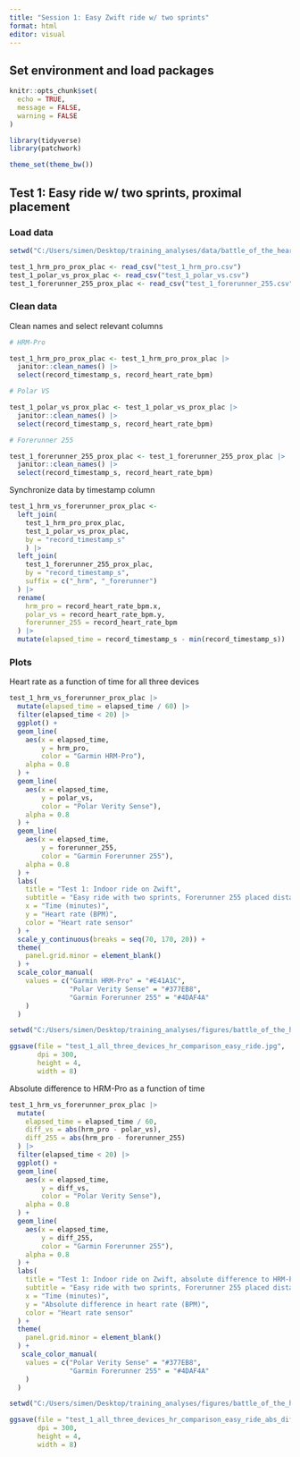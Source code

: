 ```yaml
---
title: "Session 1: Easy Zwift ride w/ two sprints"
format: html
editor: visual
---
```


## Set environment and load packages

```r

knitr::opts_chunk$set(
  echo = TRUE,
  message = FALSE,
  warning = FALSE
)
```

```r

library(tidyverse)
library(patchwork)

theme_set(theme_bw())
```

## Test 1: Easy ride w/ two sprints, proximal placement

### Load data

```r

setwd("C:/Users/simen/Desktop/training_analyses/data/battle_of_the_heart_rate_sensors")

test_1_hrm_pro_prox_plac <- read_csv("test_1_hrm_pro.csv")
test_1_polar_vs_prox_plac <- read_csv("test_1_polar_vs.csv")
test_1_forerunner_255_prox_plac <- read_csv("test_1_forerunner_255.csv")
```

### Clean data

Clean names and select relevant columns

```r

# HRM-Pro

test_1_hrm_pro_prox_plac <- test_1_hrm_pro_prox_plac |> 
  janitor::clean_names() |> 
  select(record_timestamp_s, record_heart_rate_bpm)

# Polar VS

test_1_polar_vs_prox_plac <- test_1_polar_vs_prox_plac |>
  janitor::clean_names() |> 
  select(record_timestamp_s, record_heart_rate_bpm)

# Forerunner 255

test_1_forerunner_255_prox_plac <- test_1_forerunner_255_prox_plac |>
  janitor::clean_names() |> 
  select(record_timestamp_s, record_heart_rate_bpm)
```

Synchronize data by timestamp column

```r

test_1_hrm_vs_forerunner_prox_plac <- 
  left_join(
    test_1_hrm_pro_prox_plac, 
    test_1_polar_vs_prox_plac, 
    by = "record_timestamp_s"
    ) |> 
  left_join(
    test_1_forerunner_255_prox_plac, 
    by = "record_timestamp_s", 
    suffix = c("_hrm", "_forerunner")
  ) |> 
  rename(
    hrm_pro = record_heart_rate_bpm.x,
    polar_vs = record_heart_rate_bpm.y,
    forerunner_255 = record_heart_rate_bpm
  ) |> 
  mutate(elapsed_time = record_timestamp_s - min(record_timestamp_s))
```

### Plots

Heart rate as a function of time for all three devices

```r

test_1_hrm_vs_forerunner_prox_plac |> 
  mutate(elapsed_time = elapsed_time / 60) |> 
  filter(elapsed_time < 20) |> 
  ggplot() +
  geom_line(
    aes(x = elapsed_time,
        y = hrm_pro,
        color = "Garmin HRM-Pro"),
    alpha = 0.8
  ) +
  geom_line(
    aes(x = elapsed_time,
        y = polar_vs,
        color = "Polar Verity Sense"),
    alpha = 0.8
  ) +
  geom_line(
    aes(x = elapsed_time,
        y = forerunner_255,
        color = "Garmin Forerunner 255"),
    alpha = 0.8
  ) +
  labs(
    title = "Test 1: Indoor ride on Zwift",
    subtitle = "Easy ride with two sprints, Forerunner 255 placed distally", 
    x = "Time (minutes)",
    y = "Heart rate (BPM)",
    color = "Heart rate sensor"
  ) +
  scale_y_continuous(breaks = seq(70, 170, 20)) +
  theme(
    panel.grid.minor = element_blank()
  ) +
  scale_color_manual(
    values = c("Garmin HRM-Pro" = "#E41A1C", 
               "Polar Verity Sense" = "#377EB8", 
               "Garmin Forerunner 255" = "#4DAF4A"
    )
  )

setwd("C:/Users/simen/Desktop/training_analyses/figures/battle_of_the_heart_rate_sensors")

ggsave(file = "test_1_all_three_devices_hr_comparison_easy_ride.jpg",
       dpi = 300,
       height = 4,
       width = 8)
```

Absolute difference to HRM-Pro as a function of time

```r

test_1_hrm_vs_forerunner_prox_plac |> 
  mutate(
    elapsed_time = elapsed_time / 60,
    diff_vs = abs(hrm_pro - polar_vs),
    diff_255 = abs(hrm_pro - forerunner_255)
  ) |> 
  filter(elapsed_time < 20) |>
  ggplot() +
  geom_line(
    aes(x = elapsed_time,
        y = diff_vs,
        color = "Polar Verity Sense"),
    alpha = 0.8
  ) +
  geom_line(
    aes(x = elapsed_time,
        y = diff_255,
        color = "Garmin Forerunner 255"),
    alpha = 0.8
  ) +
  labs(
    title = "Test 1: Indoor ride on Zwift, absolute difference to HRM-Pro",
    subtitle = "Easy ride with two sprints, Forerunner 255 placed distally", 
    x = "Time (minutes)",
    y = "Absolute difference in heart rate (BPM)",
    color = "Heart rate sensor"
  ) +
  theme(
    panel.grid.minor = element_blank()
  ) +
   scale_color_manual(
    values = c("Polar Verity Sense" = "#377EB8", 
               "Garmin Forerunner 255" = "#4DAF4A"
    )
  )

setwd("C:/Users/simen/Desktop/training_analyses/figures/battle_of_the_heart_rate_sensors")

ggsave(file = "test_1_all_three_devices_hr_comparison_easy_ride_abs_diff.jpg",
       dpi = 300,
       height = 4,
       width = 8)
```
